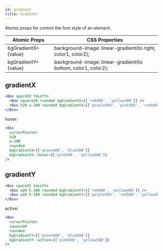 ```yaml
---
id: gradient
title: Gradient
---
```


Atomic props for control the font style of an element.

| Atomic Props        | CSS Properties                                                |
| ------------------- | ------------------------------------------------------------- |
| bgGradientX={value} | background-image: linear-gradient(to right, color1, color2);  |
| bgGradientY={value} | background-image: linear-gradient(to bottom, color1, color2); |

## gradientX

```jsx live
<Box spaceX3 toLeft>
  <Box square20 rounded bgGradientX={['red400', 'yellow400']} />
  <Box h20 w-200 rounded bgGradientX={['purple500', 'pink500', 'red500']} />
</Box>
```

hover:

```jsx live
<Box
  cursorPointer
  h20
  w-200
  rounded
  bgGradientX={['green400', 'blue500']}
  bgGradientX--hover={['pink500', 'yellow500']}
/>
```

## gradientY

```jsx live
<Box spaceX3 toLeft>
  <Box w20 h-160 rounded bgGradientY={['red400', 'yellow400']} />
  <Box w20 h-160 rounded bgGradientY={['purple500', 'red500', 'yellow500']} />
</Box>
```

active:

```jsx live
<Box
  cursorPointer
  square20
  rounded
  bgGradientY={['green400', 'blue500']}
  bgGradientY--active={['pink500', 'yellow500']}
/>
```
